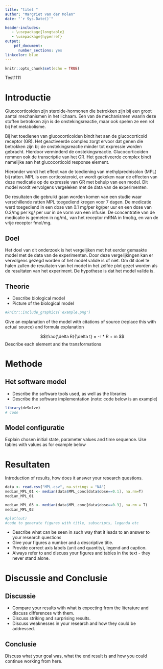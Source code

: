 ```yaml
---
title: "titel "
author: "Margriet van der Molen"
date: "`r Sys.Date()`"

header-includes:
   - \usepackage{longtable}
   - \usepackage{hyperref}
output:
    pdf_document:
      number_sections: yes
linkcolor: blue
---
```



```r
knitr::opts_chunk$set(echo = TRUE)
```
Test1111

# Introductie
Glucocorticoiden zijn steroide-hormonen die betrokken zijn bij een groot aantal mechanismen in het lichaam.
Een van de mechanismen waarin deze stoffen betrokken zijn is de onstekingsreactie, maar ook spelen ze een rol bij
het metabolisme. 

Bij het toedienen van glucocorticoiden bindt het aan de glucocorticoid receptor (GR). Het geactiveerde complex
zorgt ervoor dat genen die betrokken zijn bij de onstekingsreactie minder tot expressie worden gebracht. Hierdoor
verminderd de onstekingsreactie. Glucocorticoiden remmen ook de transcriptie van het GR. Het geactiveerde complex bindt
namelijke aan het glucocorticoid response element.

Hieronder wordt het effect van de toediening van methylprednisolon (MPL) bij ratten. MPL is een corticosteroid, er
wordt gekeken naar de effecten van deze medicatie op de expressie van GR met behulp van een model. Dit model wordt
vervolgens vergeleken met de data van de experimenten.

De resultaten die gebruikt gaan worden komen van een studie waar verschillende ratten MPL toegediend kregen voor 7
dagen. De medicatie werd toegediend in een dose van 0.1 mg/per kg/per uur en een dose van 0.3/mg per kg/ per uur in
de vorm van een infusie. De concentratie van de medicatie is gemeten in ng/mL, van het receptor mRNA in fmol/g, en
van de vrije receptor fmol/mg.


## Doel
Het doel van dit onderzoek is het vergelijken met het eerder gemaakte model met de data van de experimenten. Door
deze vergelijkingen kan er vervolgens gezegd worden of het model valide is of niet. Om dit doel te halen zullen
de resultaten van het model in het zelfde plot gezet worden als de resultaten van het experiment. De hypothese
is dat het model valide is.

## Theorie

- Describe biological model
- Picture of the biological model

```r
#knitr::include_graphics('example.png')
```
Give an explanation of the model with citations of source \cite{Soertaert10} (replace this with actual source)
and formula explanation

$$\frac{\delta R}{\delta t} = -r * R + m $$
Describe each element and the transformations

# Methode

## Het software model

- Describe the software tools used, as well as the libraries
- Describe the software implementation (note: code below is an example)
```r
library(deSolve)
# code
```

## Model configuratie

Explain chosen initial state, parameter values and time sequence. Use tables with values as for example below
\begin{longtable}[l]{l|l|l}
\caption{Parameter Values} \\ \hline
\label{param_table}
$\textbf{Parameter}$             &$\textbf{Value}$& $\textbf{Unit}$              \\ \hline
\endhead
$a$       & 0.08  & $hour^{-1}$         \\ \hline
$b$       & 0.06  & $hour^{-1}$         \\ \hline
$c$       & 0.06  & $hour^{-1}$         \\ \hline
\end{longtable}


# Resultaten
Introduction of results, how does it answer your research questions.

```r
data <- read.csv("MPL.csv", na.strings = "NA")
median_MPL_01 <- median(data$MPL_conc[data$dose==0.1], na.rm=T)
median_MPL_01

median_MPL_03 <- median(data$MPL_conc[data$dose==0.3], na.rm = T)
median_MPL_03
```


```r
#plot(out)
#code to generate figures with title, subscripts, legenda etc
```

- Describe what can be seen in such way that it leads to an answer to your research questions
- Give your figures a number and a descriptive title.
- Provide correct axis labels (unit and quantity), legend and caption.
- Always refer to and discuss your figures and tables in the text - they never stand alone.


# Discussie and Conclusie
## Discussie
- Compare your results with what is expecting from the literature and discuss differences with them.
- Discuss striking and surprising results.
- Discuss weaknesses in your research and how they could be addressed.

## Conclusie 
Discuss what your goal was, what the end result is and how you could continue working from here.


\begin{thebibliography}{9}

\bibitem{Soertaert10}
Soetaert, K., Petzoldt, T., and Woodrow Setzer, R.: \textit{Solving differential equations in R: package deSolve}, J. Stat. Softw., 33, 1-25, 2010.

\end{thebibliography}
